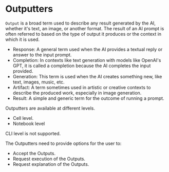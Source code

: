 # Outputters

`Output` is a broad term used to describe any result generated by the AI, whether it's text, an image, or another format. The result of an AI prompt is often referred to based on the type of output it produces or the context in which it is used.

- Response: A general term used when the AI provides a textual reply or answer to the input prompt.
- Completion: In contexts like text generation with models like OpenAI's GPT, it is called a completion because the AI completes the input provided.
- Generation: This term is used when the AI creates something new, like text, images, music, etc.
- Artifact: A term sometimes used in artistic or creative contexts to describe the produced work, especially in image generation.
- Result: A simple and generic term for the outcome of running a prompt.

Outputters are available at different levels.

- Cell level.
- Notebook level

CLI level is not supported.

The Outputters need to provide options for the user to:

- Accept the Outputs.
- Request execution of the Outputs.
- Request explanation of the Outputs.
